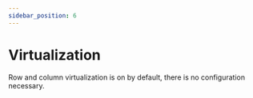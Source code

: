 ```yaml
---
sidebar_position: 6
---
```



# Virtualization

Row and column virtualization is on by default, there is no configuration necessary.

<Demo demoPath="virtualization" srcPath="Virtualization.tsx" height="400px" />